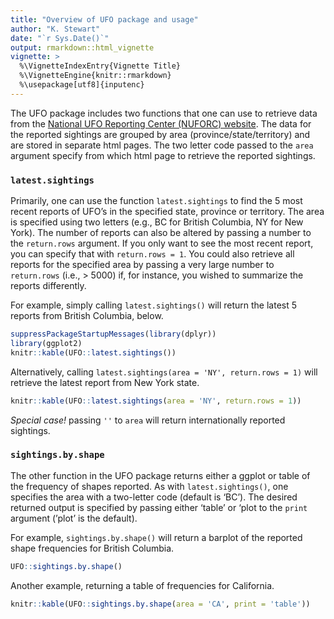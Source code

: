 ```yaml
---
title: "Overview of UFO package and usage"
author: "K. Stewart"
date: "`r Sys.Date()`"
output: rmarkdown::html_vignette
vignette: >
  %\VignetteIndexEntry{Vignette Title}
  %\VignetteEngine{knitr::rmarkdown}
  %\usepackage[utf8]{inputenc}
---
```


The UFO package includes two functions that one can use to retrieve data from the [National UFO Reporting Center (NUFORC) website](http://www.nwlink.com/~ufocntr/). The data for the reported sightings are grouped by area (province/state/territory) and are stored in separate html pages. The two letter code passed to the `area` argument specify from which html page to retrieve the reported sightings.

### `latest.sightings`

Primarily, one can use the function `latest.sightings` to find the 5 most recent reports of UFO's in the specified state, province or territory. The area is specified using two letters (e.g., BC for British Columbia, NY for New York). The number of reports can also be altered by passing a number to the `return.rows` argument. If you only want to see the most recent report, you can specify that with `return.rows = 1`. You could also retrieve all reports for the specified area by passing a very large number to `return.rows` (i.e., > 5000) if, for instance, you wished to summarize the reports differently.

For example, simply calling `latest.sightings()` will return the latest 5 reports from British Columbia, below.


```r
suppressPackageStartupMessages(library(dplyr))
library(ggplot2)
knitr::kable(UFO::latest.sightings())
```


Alternatively, calling `latest.sightings(area = 'NY', return.rows = 1)` will retrieve the latest report from New York state.


```r
knitr::kable(UFO::latest.sightings(area = 'NY', return.rows = 1))
```


*Special case!* passing `''` to `area` will return internationally reported sightings.


### `sightings.by.shape`

The other function in the UFO package returns either a ggplot or table of the frequency of shapes reported. As with `latest.sightings()`, one specifies the area with a two-letter code (default is 'BC'). The desired returned output is specified by passing either 'table' or 'plot to the `print` argument ('plot' is the default).

For example, `sightings.by.shape()` will return a barplot of the reported shape frequencies for British Columbia.



```r
UFO::sightings.by.shape()
```



Another example, returning a table of frequencies for California.



```r
knitr::kable(UFO::sightings.by.shape(area = 'CA', print = 'table'))
```

